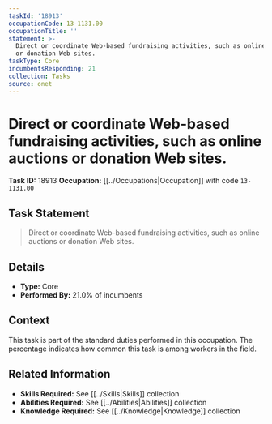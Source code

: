 ```yaml
---
taskId: '18913'
occupationCode: 13-1131.00
occupationTitle: ''
statement: >-
  Direct or coordinate Web-based fundraising activities, such as online auctions
  or donation Web sites.
taskType: Core
incumbentsResponding: 21
collection: Tasks
source: onet
---
```

# Direct or coordinate Web-based fundraising activities, such as online auctions or donation Web sites.

**Task ID:** 18913
**Occupation:** [[../Occupations|Occupation]] with code `13-1131.00`

## Task Statement

> Direct or coordinate Web-based fundraising activities, such as online auctions or donation Web sites.

## Details

- **Type:** Core
- **Performed By:** 21.0% of incumbents

## Context

This task is part of the standard duties performed in this occupation. The percentage indicates how common this task is among workers in the field.

## Related Information

- **Skills Required:** See [[../Skills|Skills]] collection
- **Abilities Required:** See [[../Abilities|Abilities]] collection
- **Knowledge Required:** See [[../Knowledge|Knowledge]] collection

